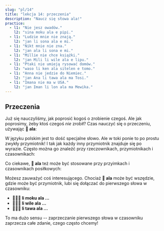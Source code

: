 ```yaml
---
slug: "pl/14"
title: "lekcja 14: przeczenia"
description: "Naucz się słowa ala!"
practice:
  - l1: "Nie jesz owadów."
    l2: "sina moku ala e pipi."
  - l1: "Ludzie mnie nie znają."
    l2: "jan li sona ala e mi."
  - l1: "Nikt mnie nie zna."
    l2: "jan ala li sona e mi."
  - l1: "Millie nie chce książki."
    l2: "jan Mili li wile ala e lipu."
  - l1: "Ptaki nie umieją rysować domów."
    l2: "waso li ken ala sitelen e tomo."
  - l1: "Anna nie jedzie do Niemiec."
    l2: "jan Ana li tawa ala ma Tosi."
  - l1: "Imana nie ma w USA."
    l2: "jan Iman li lon ala ma Mewika."
---
```



## Przeczenia

Już się nauczyliśmy, jak poprosić kogoś o zrobienie czegoś. Ale jak poprosimy, żeby ktoś czegoś *nie* zrobił? Czas nauczyć się o przeczeniu, używając **󱤂 ala**:

<List>
  <Word sl="ala" m="nie" />
</List>

W języku polskim jest to dość specjalne słowo. Ale w toki ponie to po prostu zwykły przymiotnik! I tak jak każdy inny przymiotnik znajduje się po wyrazie. Często można go znaleźć przy rzeczownikach, przymiotnikach i czasownikach:

<List>
  <Word sl="jan ala" m="nikt" />
  <Sentence sl="jan ala li wile utala." m="Nikt nie chce walczyć." />
  <Word sl="suli ala" m="nieduży, nieważny" />
  <Sentence sl="ni li suli ala tawa mi." m="To nie jest dla mnie ważne." />
  <Word sl="moku ala" m="nie jeść" />
  <Sentence sl="pipi li moku ala e soweli." m="Owady nie jedzą zwierząt." />
</List>

Co ciekawe, **󱤂 ala** też może być stosowane przy przyimkach i czasownikach posiłkowych:

<List>
  <Word sl="wile ala" m="nie chcieć ..." />
  <Sentence sl="sina wile ala moku e suwi." m="Nie chcesz jeść słodyczy." />
  <Word sl="tawa ala" m="nie iść do ..., nie w stronę ..." />
  <Sentence sl="pipi li tawa ala kasi." m="Robak nie idzie do rośliny." />
</List>

Możesz zauważyć coś interesującego. Chociaż **󱤂 ala** może być wszędzie, gdzie może być przymiotnik, lubi się dołączać do pierwszego słowa w czasowniku:
* **󱤧󱤶󱤂 li moku ala ...**
* **󱤧󱥷󱤂 li wile ala ...**
* **󱤧󱥩󱤂 li tawa ala ...**

To ma dużo sensu -- zaprzeczanie pierwszego słowa w czasowniku zaprzecza całe zdanie, czego często chcemy!

<Practice exercises={frontmatter.practice} client:load />

